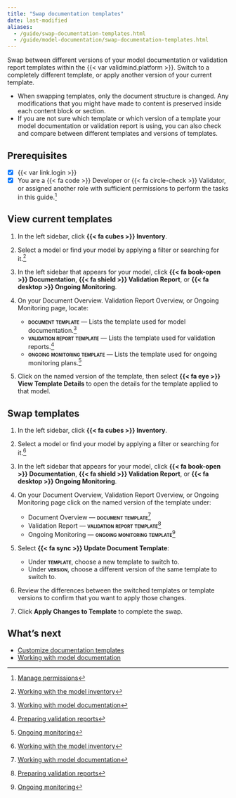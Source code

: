 ```yaml
---
title: "Swap documentation templates"
date: last-modified
aliases:
  - /guide/swap-documentation-templates.html
  - /guide/model-documentation/swap-documentation-templates.html
---
```


Swap between different versions of your model documentation or validation report templates within the {{< var validmind.platform >}}. Switch to a completely different template, or apply another version of your current template.

- When swapping templates, only the document structure is changed. Any modifications that you might have made to content is preserved inside each content block or section. 
- If you are not sure which template or which version of a template your model documentation or validation report is using, you can also check and compare between different templates and versions of templates.

::: {.attn}

## Prerequisites

- [x] {{< var link.login >}}
- [x] You are a [{{< fa code >}} Developer]{.bubble} or [{{< fa circle-check >}} Validator]{.bubble}, or assigned another role with sufficient permissions to perform the tasks in this guide.[^1]

:::

## View current templates

1. In the left sidebar, click **{{< fa cubes >}} Inventory**.

2. Select a model or find your model by applying a filter or searching for it.[^2]

3. In the left sidebar that appears for your model, click **{{< fa book-open >}} Documentation**, **{{< fa shield >}} Validation Report**, or **{{< fa desktop >}} Ongoing Monitoring**.

4. On your Document Overview. Validation Report Overview, or Ongoing Monitoring page, locate: 

   - **[document template]{.smallcaps}** — Lists the template used for model documentation.[^3]
   - **[validation report template]{.smallcaps}** — Lists the template used for validation reports.[^4]
   - **[ongoing monitoring template]{.smallcaps}** — Lists the template used for ongoing monitoring plans.[^5]  

5. Click on the named version of the template, then select **{{< fa eye >}} View Template Details** to open the details for the template applied to that model.

## Swap templates

1. In the left sidebar, click **{{< fa cubes >}} Inventory**.

2. Select a model or find your model by applying a filter or searching for it.[^6]

3. In the left sidebar that appears for your model, click **{{< fa book-open >}} Documentation**, **{{< fa shield >}} Validation Report**, or **{{< fa desktop >}} Ongoing Monitoring**.

4. On your Document Overview, Validation Report Overview, or Ongoing Monitoring page click on the named version of the template under:
   
   - Document Overview — **[document template]{.smallcaps}**[^7]
   - Validation Report — **[validation report template]{.smallcaps}**[^8]
   - Ongoing Monitoring — **[ongoing monitoring template]{.smallcaps}**[^9]

5. Select **{{< fa sync >}} Update Document Template**:

   - Under **[template]{.smallcaps}**, choose a new template to switch to.
   - Under **[version]{.smallcaps}**, choose a different version of the same template to switch to.

6. Review the differences between the switched templates or template versions to confirm that you want to apply those changes.

7. Click **Apply Changes to Template** to complete the swap.

## What's next

- [Customize documentation templates](customize-documentation-templates.qmd)
- [Working with model documentation](/guide/model-documentation/working-with-model-documentation.qmd)


<!-- FOOTNOTES -->

[^1]: [Manage permissions](/guide/configuration/manage-permissions.qmd)

[^2]: [Working with the model inventory](/guide/model-inventory/working-with-model-inventory.qmd#search-filter-and-sort-models)

[^3]: [Working with model documentation](/guide/model-documentation/working-with-model-documentation.qmd)

[^4]: [Preparing validation reports](/guide/model-validation/preparing-validation-reports.qmd)

[^5]: [Ongoing monitoring](/guide/monitoring/ongoing-monitoring.qmd)

[^6]: [Working with the model inventory](/guide/model-inventory/working-with-model-inventory.qmd#search-filter-and-sort-models)

[^7]: [Working with model documentation](/guide/model-documentation/working-with-model-documentation.qmd)

[^8]: [Preparing validation reports](/guide/model-validation/preparing-validation-reports.qmd)

[^9]: [Ongoing monitoring](/guide/monitoring/ongoing-monitoring.qmd)

<!-- [^10]: [Customize documentation templates](customize-documentation-templates.qmd) -->
